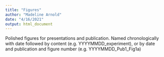```yaml
---
title: "Figures"
author: "Madeline Arnold"
date: "4/16/2021"
output: html_document
---
```


Polished figures for presentations and publication. Named chronologically with date followed by content (e.g. YYYYMMDD_experiment), or by date and publication and figure number (e.g. YYYYMMDD_Pub1_Fig1a)

